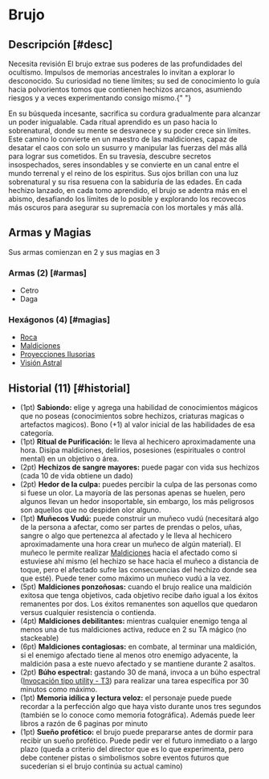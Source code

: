 
# Brujo

<Bleed>
  <Screenshot src={witchPic} alt="placeholder" full />
</Bleed>

## Descripción [#desc]

<Callout type="warning" emoji="🔎">
  Necesita revisión
</Callout>
El brujo extrae sus poderes de las profundidades del ocultismo. Impulsos de memorias
ancestrales lo invitan a explorar lo desconocido. Su curiosidad no tiene límites;
su sed de conocimiento lo guía hacia polvorientos tomos que contienen hechizos arcanos,
asumiendo riesgos y a veces experimentando consigo mismo.{" "}

En su búsqueda incesante, sacrifica su cordura gradualmente para alcanzar un poder inigualable. 
Cada ritual aprendido es un paso hacia lo sobrenatural, donde su mente se desvanece y su poder 
crece sin límites. Este camino lo convierte en un maestro de las maldiciones, capaz de desatar 
el caos con solo un susurro y manipular las fuerzas del más allá para lograr sus cometidos. 
En su travesía, descubre secretos insospechados, seres insondables y se convierte en un 
canal entre el mundo terrenal y el reino de los espiritus. Sus ojos brillan con una luz 
sobrenatural y su risa resuena con la sabiduría de las edades. En cada hechizo lanzado, 
en cada tomo aprendido, el brujo se adentra más en el abismo, desafiando los límites de 
lo posible y explorando los recovecos más oscuros para asegurar su supremacía con los 
mortales y más allá.

## Armas y Magias

Sus armas comienzan en 2 y sus magias en 3

### Armas (2) [#armas]

- Cetro
- Daga

### Hexágonos (4) [#magias]

- [Roca](/docs/list-hexagons/e01)
- [Maldiciones](/docs/list-hexagons/e04)
- [Proyecciones Ilusorias](/docs/list-hexagons/e07)
- [Visión Astral](/docs/list-hexagons/e23)

## Historial (11) [#historial]

- (1pt) **Sabiondo:** elige y agrega una habilidad de conocimientos mágicos que no poseas (conocimientos sobre hechizos, criaturas magicas o artefactos magicos). Bono (+1) al valor inicial de las habilidades de esa categoría.
- (1pt) **Ritual de Purificación:** <Pill type="s"/><Pill type="eo"/> le lleva al hechicero aproximadamente una hora. Disipa maldiciones, delirios, posesiones (espirituales o control mental) en un objetivo o área.
- (2pt) **Hechizos de sangre mayores:** <Pill type="s"/> puede pagar con vida sus hechizos (cada 10 de vida obtiene un dado)
- (2pt) **Hedor de la culpa:** <Pill type="c"/> puedes percibir la culpa de las personas como si fuese un olor. La mayoría de las personas apenas se huelen, pero algunos llevan un hedor insoportable, sin embargo, los más peligrosos son aquellos que no despiden olor alguno.
- (1pt) **Muñecos Vudú:** <Pill type="s"/> puede construir un muñeco vudú (necesitará algo de la persona a afectar, como ser partes de prendas o pelos, uñas, sangre o algo que pertenezca al afectado y le lleva al hechicero aproximadamente una hora crear un muñeco de algún material). El muñeco le permite realizar [Maldiciones](/docs/list-hexagons/e04) hacia el afectado como si estuviese ahí mismo (el hechizo se hace hacia el muñeco a distancia de toque, pero el afectado sufre las consecuencias del hechizo donde sea que esté). Puede tener como máximo un muñeco vudú a la vez.
- (5pt) **Maldiciones ponzoñosas:** <Pill type="p"/><Pill type="u"/> cuando el brujo realice una maldición exitosa que tenga objetivos, cada objetivo recibe daño igual a los éxitos remanentes por dos. Los éxitos remanentes son aquellos que quedaron versus cualquier resistencia o contienda.
- (4pt) **Maldiciones debilitantes:** <Pill type="p"/><Pill type="u"/> mientras cualquier enemigo tenga al menos una de tus maldiciones activa, reduce en 2 su TA mágico (no stackeable)
- (6pt) **Maldiciones contagiosas:** <Pill type="p"/><Pill type="u"/> en combate, al terminar una maldición, si el enemigo afectado tiene al menos otro enemigo adyacente, la maldición pasa a este nuevo afectado y se mantiene durante 2 asaltos.
- (2pt) **Búho espectral:** <Pill type="s"/><Pill type="eo"/> gastando 30 de maná, invoca a un búho espectral ([Invocación tipo utility - T3](/docs/list-annex/invocation#util)) para realizar una tarea específica por 30 minutos como máximo.
- (1pt) **Memoria idílica y lectura veloz:** <Pill type="c"/> el personaje puede puede recordar a la perfección algo que haya visto durante unos tres segundos (también se lo conoce como memoria fotográfica). Además puede leer libros a razón de 6 paginas por minuto
- (1pt) **Sueño profético:** <Pill type="eo"/> el brujo puede prepararse antes de dormir para recibir un sueño profético. Puede pedir ver el futuro inmediato o a largo plazo (queda a criterio del director que es lo que experimenta, pero debe contener pistas o simbolismos sobre eventos futuros que sucederían si el brujo continúa su actual camino)
